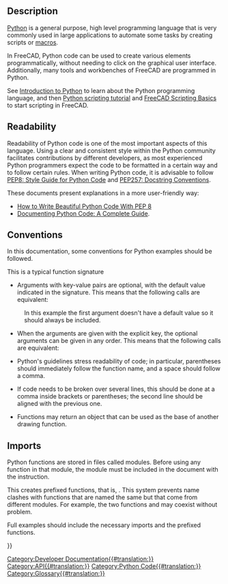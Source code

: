 <languages/>
{{TOCright}}
<translate>

== Description == <!--T:26-->

<!--T:27-->
[https://www.python.org Python] is a general purpose, high level programming language that is very commonly used in large applications to automate some tasks by creating scripts or [[macros|macros]].

<!--T:28-->
In FreeCAD, Python code can be used to create various elements programmatically, without needing to click on the graphical user interface. Additionally, many tools and workbenches of FreeCAD are programmed in Python.

<!--T:29-->
See [[Introduction to Python|Introduction to Python]] to learn about the Python programming language, and then [[Python scripting tutorial|Python scripting tutorial]] and [[FreeCAD Scripting Basics|FreeCAD Scripting Basics]] to start scripting in FreeCAD.

== Readability == <!--T:44-->

<!--T:30-->
Readability of Python code is one of the most important aspects of this language. Using a clear and consistent style within the Python community facilitates contributions by different developers, as most experienced Python programmers expect the code to be formatted in a certain way and to follow certain rules. When writing Python code, it is advisable to follow [https://www.python.org/dev/peps/pep-0008/ PEP8: Style Guide for Python Code] and [https://www.python.org/dev/peps/pep-0257/ PEP257: Docstring Conventions].

<!--T:45-->
These documents present explanations in a more user-friendly way:
* [https://realpython.com/python-pep8/ How to Write Beautiful Python Code With PEP 8]
* [https://realpython.com/documenting-python-code/ Documenting Python Code: A Complete Guide].

<!--T:31-->
== Conventions ==
In this documentation, some conventions for Python examples should be followed.

<!--T:32-->
This is a typical function signature
</translate>

{{Code|code=
Wire = make_wire(pointslist, closed=False, placement=None, face=None, support=None)
}}
<translate>

<!--T:33-->
* Arguments with key-value pairs are optional, with the default value indicated in the signature. This means that the following calls are equivalent:
</translate>

{{Code|code=
Wire = make_wire(pointslist, False, None, None, None)
Wire = make_wire(pointslist, False, None, None)
Wire = make_wire(pointslist, False, None)
Wire = make_wire(pointslist, False)
Wire = make_wire(pointslist)
}}

<translate>
<!--T:34-->
: In this example the first argument doesn't have a default value so it should always be included.

<!--T:35-->
* When the arguments are given with the explicit key, the optional arguments can be given in any order. This means that the following calls are equivalent:
</translate>
{{Code|code=
Wire = make_wire(pointslist, closed=False, placement=None, face=None)
Wire = make_wire(pointslist, closed=False, face=None, placement=None)
Wire = make_wire(pointslist, placement=None, closed=False, face=None)
Wire = make_wire(pointslist, support=None, closed=False, placement=None, face=None)
}}
<translate>

<!--T:36-->
* Python's guidelines stress readability of code; in particular, parentheses should immediately follow the function name, and a space should follow a comma.
</translate>

{{Code|code=
p1 = Vector(0, 0, 0)
p2 = Vector(1, 1, 0)
p3 = Vector(2, 0, 0)
Wire = make_wire([p1, p2, p3], closed=True)
}}
<translate>

<!--T:37-->
* If code needs to be broken over several lines, this should be done at a comma inside brackets or parentheses; the second line should be aligned with the previous one.
</translate>

{{Code|code=
a_list = [1, 2, 3,
          2, 4, 5]

Wire = make_wire(pointslist,
                False, None,
                None, None)
}}
<translate>

<!--T:38-->
* Functions may return an object that can be used as the base of another drawing function.
</translate>
{{Code|code=
Wire = make_wire(pointslist, closed=True, face=True)
Window = make_window(Wire, name="Big window")
}}
<translate>

== Imports == <!--T:39-->

<!--T:40-->
Python functions are stored in files called modules. Before using any function in that module, the module must be included in the document with the {{incode|import}} instruction.

<!--T:41-->
This creates prefixed functions, that is, {{incode|module.function()}}. This system prevents name clashes with functions that are named the same but that come from different modules.
For example, the two functions {{incode|Arch.make_window()}} and {{incode|myModule.make_window()}} may coexist without problem.

<!--T:42-->
Full examples should include the necessary imports and the prefixed functions.

</translate>
{{Code|code=
import FreeCAD as App
import Draft

p1 = App.Vector(0, 0, 0)
p2 = App.Vector(1, 1, 0)
p3 = App.Vector(2, 0, 0)
Wire = Draft.make_wire([p1, p2, p3], closed=True)
}}

{{Code|code=
import FreeCAD as App
import Draft
import Arch

p1 = App.Vector(0, 0, 0)
p2 = App.Vector(1, 0, 0)
p3 = App.Vector(1, 1, 0)
p4 = App.Vector(0, 2, 0)
pointslist = [p1, p2, p3, p4]

Wire = Draft.make_wire(pointslist, closed=True, face=True)
Structure = Arch.make_structure(Wire, name="Big pillar")
}}
<translate>

</translate>
{{Powerdocnavi{{#translation:}}}}
[[Category:Developer Documentation{{#translation:}}]]
[[Category:API{{#translation:}}]]
[[Category:Python Code{{#translation:}}]]
[[Category:Glossary{{#translation:}}]]